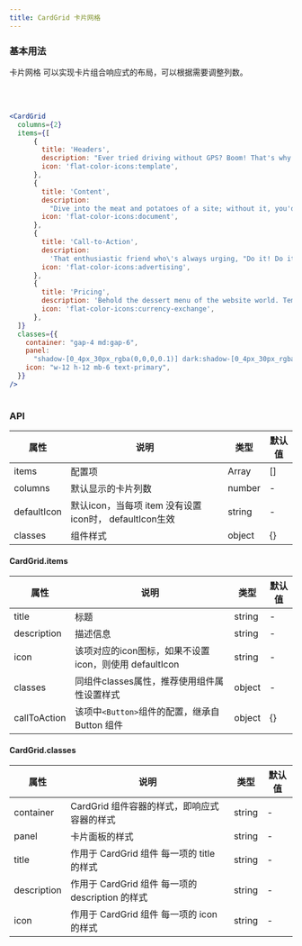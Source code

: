 ```yaml
---
title: CardGrid 卡片网格
---
```


### 基本用法
卡片网格 可以实现卡片组合响应式的布局，可以根据需要调整列数。

<br/>
<CardGrid
  columns={2}
  items={[
      {
        title: 'Headers',
        description: "Ever tried driving without GPS? Boom! That's why websites need headers for direction.",
        icon: 'flat-color-icons:template',
      },
      {
        title: 'Content',
        description:
          "Dive into the meat and potatoes of a site; without it, you'd just be window shopping. Content is king.",
        icon: 'flat-color-icons:document',
      },
      {
        title: 'Call-to-Action',
        description:
          'That enthusiastic friend who\'s always urging, "Do it! Do it!"? Yeah, that\'s this button nudging you towards adventure.',
        icon: 'flat-color-icons:advertising',
      },
      {
        title: 'Pricing',
        description: 'Behold the dessert menu of the website world. Tempting choices await, can you resist?',
        icon: 'flat-color-icons:currency-exchange',
      },
  ]}
  classes={{
    container: "gap-4 md:gap-6",
    panel:
      "shadow-[0_4px_30px_rgba(0,0,0,0.1)] dark:shadow-[0_4px_30px_rgba(0,0,0,0.1)] dark:bg-slate-900",
    icon: "w-12 h-12 mb-6 text-primary",
  }}
/>
<br/>

```jsx
<CardGrid
  columns={2}
  items={[
      {
        title: 'Headers',
        description: "Ever tried driving without GPS? Boom! That's why websites need headers for direction.",
        icon: 'flat-color-icons:template',
      },
      {
        title: 'Content',
        description:
          "Dive into the meat and potatoes of a site; without it, you'd just be window shopping. Content is king.",
        icon: 'flat-color-icons:document',
      },
      {
        title: 'Call-to-Action',
        description:
          'That enthusiastic friend who\'s always urging, "Do it! Do it!"? Yeah, that\'s this button nudging you towards adventure.',
        icon: 'flat-color-icons:advertising',
      },
      {
        title: 'Pricing',
        description: 'Behold the dessert menu of the website world. Tempting choices await, can you resist?',
        icon: 'flat-color-icons:currency-exchange',
      },
  ]}
  classes={{
    container: "gap-4 md:gap-6",
    panel:
      "shadow-[0_4px_30px_rgba(0,0,0,0.1)] dark:shadow-[0_4px_30px_rgba(0,0,0,0.1)] dark:bg-slate-900",
    icon: "w-12 h-12 mb-6 text-primary",
  }}
/>
 
```

### API
| 属性      | 说明                                                                                       | 类型    | 默认值 |
| ---------| ------------------------------------------------------------------------------------------ | ------- | ---  |
| items    | 配置项                                                                                      | Array | [] |
| columns | 默认显示的卡片列数                                                                              | number  | -    |
| defaultIcon | 默认icon，当每项 item 没有设置icon时， defaultIcon生效                                       | string  | -    |
| classes     | 组件样式                                                                                  | object  | {}    |


#### CardGrid.items
| 属性      | 说明                                                                                       | 类型    | 默认值 |
| ---------| ------------------------------------------------------------------------------------------ | ------- | ---  |
| title    | 标题                         | string | - |
| description | 描述信息                                | string  | -    |
| icon     |  该项对应的icon图标，如果不设置 icon，则使用 defaultIcon | string  | -    |
| classes     | 同组件classes属性，推荐使用组件属性设置样式 | object  | -    |
| callToAction | 该项中```<Button>```组件的配置，继承自 Button 组件                                | object  | {}   |
 
 
#### CardGrid.classes
| 属性      | 说明                                                                                       | 类型    | 默认值 |
| ---------| ------------------------------------------------------------------------------------------ | ------- | ---  |
| container    | CardGrid 组件容器的样式，即响应式容器的样式                                      | string | - |
| panel | 卡片面板的样式                                | string  | -    |
| title     |  作用于 CardGrid 组件 每一项的 title 的样式 | string  | -    |
| description    | 作用于 CardGrid 组件 每一项的 description 的样式 | string  | -    |
| icon | 作用于 CardGrid 组件 每一项的 icon 的样式                               | string  | -    |